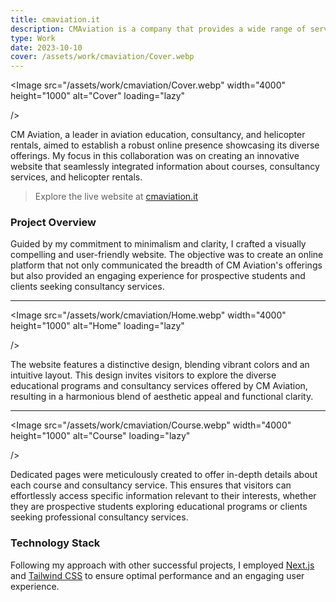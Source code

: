 ```yaml
---
title: cmaviation.it
description: CMAviation is a company that provides a wide range of services in the field of aviation, including Areonautical Training, Consulting, and Aircraft Management.
type: Work
date: 2023-10-10
cover: /assets/work/cmaviation/Cover.webp
---
```


<Image
  src="/assets/work/cmaviation/Cover.webp"
  width="4000"
  height="1000"
  alt="Cover"
  loading="lazy"

/>

CM Aviation, a leader in aviation education, consultancy, and helicopter rentals, aimed to establish a robust online presence showcasing its diverse offerings. My focus in this collaboration was on creating an innovative website that seamlessly integrated information about courses, consultancy services, and helicopter rentals.

> Explore the live website at [cmaviation.it](https://cmaviation.it)

### Project Overview

Guided by my commitment to minimalism and clarity, I crafted a visually compelling and user-friendly website. The objective was to create an online platform that not only communicated the breadth of CM Aviation's offerings but also provided an engaging experience for prospective students and clients seeking consultancy services.

---

<Image
  src="/assets/work/cmaviation/Home.webp"
  width="4000"
  height="1000"
  alt="Home"
  loading="lazy"

/>

The website features a distinctive design, blending vibrant colors and an intuitive layout. This design invites visitors to explore the diverse educational programs and consultancy services offered by CM Aviation, resulting in a harmonious blend of aesthetic appeal and functional clarity.

---

<Image
  src="/assets/work/cmaviation/Course.webp"
  width="4000"
  height="1000"
  alt="Course"
  loading="lazy"

/>

Dedicated pages were meticulously created to offer in-depth details about each course and consultancy service. This ensures that visitors can effortlessly access specific information relevant to their interests, whether they are prospective students exploring educational programs or clients seeking professional consultancy services.

### Technology Stack

Following my approach with other successful projects, I employed [Next.js](https://nextjs.org/) and [Tailwind CSS](https://tailwindcss.com/) to ensure optimal performance and an engaging user experience.
